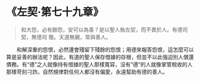 # 《左契·第七十九章》

> 和大怨，必有餘怨，安可以為善？是以聖人執左契，而不責於人。有德司契，無德司 徹。天道無親，常與善人。

&emsp;&emsp;和解深重的怨恨，必然還會殘留下殘餘的怨恨；用德來報答怨恨，這怎麼可以算是妥善的辦法呢？因此，有道的聖人保存借據的存根，但並不以此強迫別人償還債務。有“德”之人就像持有借據的聖人那樣寬容，沒有“德”的人就像掌管稅收的人那樣苛刻刁詐。自然規律對任何人都沒有偏愛，永遠幫助有德的善人。
